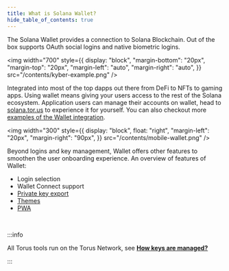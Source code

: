 ```yaml
---
title: What is Solana Wallet?
hide_table_of_contents: true
---
```


The Solana Wallet provides a connection to Solana Blockchain.
Out of the box supports OAuth social logins and native biometric logins.

<img
  width="700"
  style={{
    display: "block",
    "margin-bottom": "20px",
    "margin-top": "20px",
    "margin-left": "auto",
    "margin-right": "auto",
  }}
  src="/contents/kyber-example.png"
/>

Integrated into most of the top dapps out there from DeFi to NFTs to gaming
apps. Using wallet means giving your users access to the rest of the Solana
ecosystem. Application users can manage their accounts on wallet, head to
[solana.tor.us](https://solana.tor.us) to experience it for yourself. You can also
checkout more [examples of the Wallet integration](integration-guidelines).

<div style={{display:"block", overflow: "auto"}}>

<img
  width="300"
  style={{
    display: "block",
    float: "right",
    "margin-left": "20px",
    "margin-right": "90px",
  }}
  src="/contents/mobile-wallet.png"
/>

Beyond logins and key management, Wallet offers other features to smoothen the
user onboarding experience. An overview of features of Wallet:

- Login selection
- Wallet Connect support
- [Private key export](features/exportprivatekey)
- [Themes](features/themes)
- [PWA](features/pwa)

</div>

<br />

:::info

All Torus tools run on the Torus Network, see
[**How keys are managed?**](features/lkdajsdf)

:::
